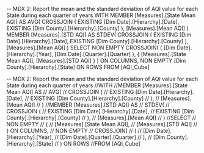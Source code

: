 -- MDX 2: Report the mean and the standard deviation of AQI value for each State during each quarter of years
WITH 
MEMBER [Measures].[State Mean AQI] AS
    AVG(
		CROSSJOIN (
			EXISTING [Dim Date].[Hierarchy].[Date], 
			EXISTING [Dim County].[Hierarchy].[County]
		),
		[Measures].[Mean AQI]
    )
MEMBER [Measures].[STD AQI] AS
	STDEV(
		CROSSJOIN (
			EXISTING [Dim Date].[Hierarchy].[Date], 
			EXISTING [Dim County].[Hierarchy].[County]
		),
		[Measures].[Mean AQI]
    )
SELECT 
	NON EMPTY
    CROSSJOIN(
      (
        [Dim Date].[Hierarchy].[Year], 
        [Dim Date].[Quarter].[Quarter]
      ),
      {
        [Measures].[State Mean AQI],
        [Measures].[STD AQI]
      }
    ) ON COLUMNS,
	NON EMPTY
	[Dim County].[Hierarchy].[State]
	ON ROWS
FROM [AQI_Cube]

-- MDX 2: Report the mean and the standard deviation of AQI value for each State during each quarter of years
//WITH 
//MEMBER [Measures].[State Mean AQI] AS
//    AVG(
//		CROSSJOIN (
//			EXISTING [Dim Date].[Hierarchy].[Date], 
//			EXISTING [Dim County].[Hierarchy].[County]
//		),
//		[Measures].[Mean AQI]
//    )
//MEMBER [Measures].[STD AQI] AS
//	STDEV(
//		CROSSJOIN (
//			EXISTING [Dim Date].[Hierarchy].[Date], 
//			EXISTING [Dim County].[Hierarchy].[County]
//		),
//		[Measures].[Mean AQI]
//    )
//SELECT 
//	NON EMPTY
//    {
//		[Measures].[State Mean AQI],
//		[Measures].[STD AQI]
//    } ON COLUMNS,
//	NON EMPTY
//    CROSSJOIN(
//		(
//			[Dim Date].[Hierarchy].[Year], 
//			[Dim Date].[Quarter].[Quarter]
//		),
//        [Dim County].[Hierarchy].[State]
//    ) ON ROWS
//FROM [AQI_Cube]
